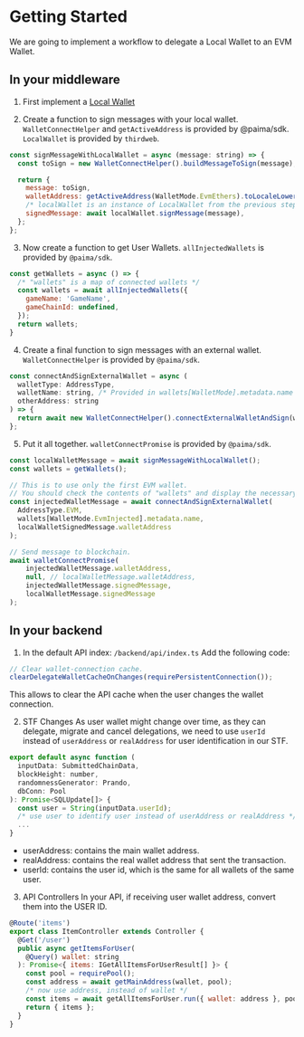 # Getting Started

We are going to implement a workflow to delegate a Local Wallet to an EVM Wallet. 


## In your middleware

1. First implement a [Local Wallet](../wallet-layer/introduction#thirdweb-support) 

2. Create a function to sign messages with your local wallet. `WalletConnectHelper` and `getActiveAddress` is provided by @paima/sdk. `LocalWallet` is provided by `thirdweb`.
```js
const signMessageWithLocalWallet = async (message: string) => {
  const toSign = new WalletConnectHelper().buildMessageToSign(message);

  return {
    message: toSign,
    walletAddress: getActiveAddress(WalletMode.EvmEthers).toLocaleLowerCase(),
    /* localWallet is an instance of LocalWallet from the previous step */
    signedMessage: await localWallet.signMessage(message),
  };
};
```

3. Now create a function to get User Wallets. `allInjectedWallets` is provided by `@paima/sdk`.
```js
const getWallets = async () => {
  /* "wallets" is a map of connected wallets */
  const wallets = await allInjectedWallets({
    gameName: 'GameName',
    gameChainId: undefined,
  });
  return wallets;
}
```

4. Create a final function to sign messages with an external wallet. `WalletConnectHelper` is provided by `@paima/sdk`.
```js
const connectAndSignExternalWallet = async (
  walletType: AddressType,
  walletName: string, /* Provided in wallets[WalletMode].metadata.name */
  otherAddress: string  
) => {
  return await new WalletConnectHelper().connectExternalWalletAndSign(walletType, walletName, message);
};
```

5. Put it all together. `walletConnectPromise` is provided by `@paima/sdk`.
```js
const localWalletMessage = await signMessageWithLocalWallet();
const wallets = getWallets();

// This is to use only the first EVM wallet.
// You should check the contents of "wallets" and display the necessary options.
const injectedWalletMessage = await connectAndSignExternalWallet(
  AddressType.EVM,
  wallets[WalletMode.EvmInjected].metadata.name,
  localWalletSignedMessage.walletAddress
);

// Send message to blockchain.
await walletConnectPromise(
    injectedWalletMessage.walletAddress,
    null, // localWalletMessage.walletAddress,
    injectedWalletMessage.signedMessage,
    localWalletMessage.signedMessage
);
```


## In your backend


1. In the default API index: `/backend/api/index.ts`
Add the following code:
```js
// Clear wallet-connection cache.
clearDelegateWalletCacheOnChanges(requirePersistentConnection());
```
This allows to clear the API cache when the user changes the wallet connection.

2. STF Changes
As user wallet might change over time, as they can delegate, migrate and cancel delegations, we need to use `userId` instead of `userAddress` or `realAddress` for user identification in our STF.
```js
export default async function (
  inputData: SubmittedChainData,
  blockHeight: number,
  randomnessGenerator: Prando,
  dbConn: Pool
): Promise<SQLUpdate[]> {
  const user = String(inputData.userId);
  /* use user to identify user instead of userAddress or realAddress */
  ...
}
```
* userAddress: contains the main wallet address.
* realAddress: contains the real wallet address that sent the transaction.
* userId: contains the user id, which is the same for all wallets of the same user.


3. API Controllers
In your API, if receiving user wallet address, convert them into the USER ID.
```js
@Route('items')
export class ItemController extends Controller {
  @Get('/user')
  public async getItemsForUser(
    @Query() wallet: string
  ): Promise<{ items: IGetAllItemsForUserResult[] }> {
    const pool = requirePool();
    const address = await getMainAddress(wallet, pool);
    /* now use address, instead of wallet */
    const items = await getAllItemsForUser.run({ wallet: address }, pool);
    return { items };
  }
}
```
